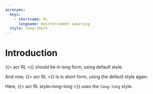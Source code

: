 ```yaml
---
acronyms:
  keys:
    - shortname: RL
      longname: Reinforcement Learning
  style: long-short
---
```


# Introduction {#intro}

{{< acr RL >}} should be in long form, using default style.

And now, {{< acr RL >}} is in short form, using the default style again.

Here, {{< acr RL style=long-long >}} uses the `long-long` style.
